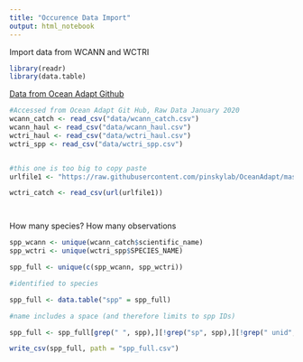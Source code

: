 ```yaml
---
title: "Occurence Data Import"
output: html_notebook
---
```


Import data from WCANN and WCTRI

```r
library(readr)
library(data.table)
```
[Data from Ocean Adapt Github](https://github.com/pinskylab/OceanAdapt/tree/master/data_raw)
```r
#Accessed from Ocean Adapt Git Hub, Raw Data January 2020
wcann_catch <- read_csv("data/wcann_catch.csv")
wcann_haul <- read_csv("data/wcann_haul.csv")
wctri_haul <- read_csv("data/wctri_haul.csv")
wctri_spp <- read_csv("data/wctri_spp.csv")


#this one is too big to copy paste
urlfile1 <- "https://raw.githubusercontent.com/pinskylab/OceanAdapt/master/data_raw/wctri_catch.csv"

wctri_catch <- read_csv(url(urlfile1))




```

How many species? How many observations

```r
spp_wcann <- unique(wcann_catch$scientific_name)
spp_wctri <- unique(wctri_spp$SPECIES_NAME)

spp_full <- unique(c(spp_wcann, spp_wctri))

#identified to species

spp_full <- data.table("spp" = spp_full)

#name includes a space (and therefore limits to spp IDs)

spp_full <- spp_full[grep(" ", spp),][!grep("sp", spp),][!grep(" unid", spp),][!grep(" new ", spp),][!grep("\\(", spp),][!grep(" egg", spp),][!grep(" X ", spp),]

write_csv(spp_full, path = "spp_full.csv")
```

